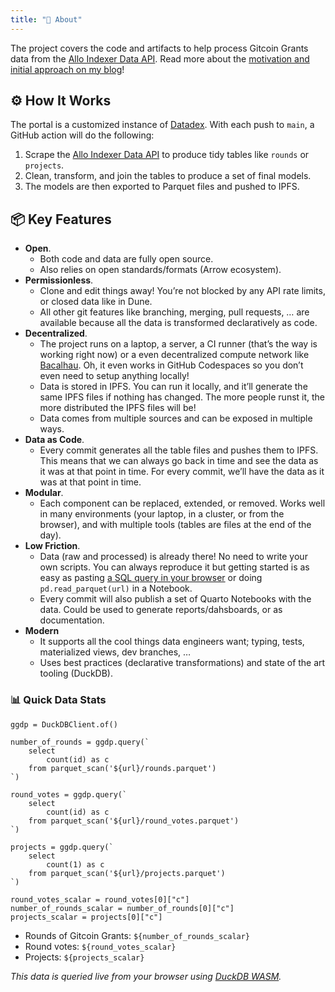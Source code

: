 ```yaml
---
title: "📖 About"
---
```


The project covers the code and artifacts to help process Gitcoin Grants data from the [Allo Indexer Data API](https://indexer-production.fly.dev/data/).  Read more about the [motivation and initial approach on my blog](https://davidgasquez.github.io/gitcoin-data/)!

## ⚙️ How It Works

The portal is a customized instance of [Datadex](https://github.com/davidgasquez/datadex). With each push to `main`, a GitHub action will do the following:

1. Scrape the [Allo Indexer Data API](https://indexer-production.fly.dev/data/) to produce tidy tables like `rounds` or `projects`.
2. Clean, transform, and join the tables to produce a set of final models.
3. The models are then exported to Parquet files and pushed to IPFS.

## 📦 Key Features

- **Open**.
  - Both code and data are fully open source.
  - Also relies on open standards/formats (Arrow ecosystem).
- **Permissionless**.
  - Clone and edit things away! You're not blocked by any API rate limits, or closed data like in Dune.
  - All other git features like branching, merging, pull requests, ... are available because all the data is transformed declaratively as code.
- **Decentralized**.
  - The project runs on a laptop, a server, a CI runner (that's the way is working right now) or a even decentralized compute network like [Bacalhau](https://www.bacalhau.org/). Oh, it even works in GitHub Codespaces so you don't even need to setup anything locally!
  - Data is stored in IPFS. You can run it locally, and it'll generate the same IPFS files if nothing has changed. The more people runst it, the more distributed the IPFS files will be!
  - Data comes from multiple sources and can be exposed in multiple ways.
- **Data as Code**.
  - Every commit generates all the table files and pushes them to IPFS. This means that we can always go back in time and see the data as it was at that point in time. For every commit, we'll have the data as it was at that point in time.
- **Modular**.
  - Each component can be replaced, extended, or removed. Works well in many environments (your laptop, in a cluster, or from the browser), and with multiple tools (tables are files at the end of the day).
- **Low Friction**.
  - Data (raw and processed) is already there! No need to write your own scripts. You can always reproduce it but getting started is as easy as pasting [a SQL query in your browser](https://shell.duckdb.org/) or doing `pd.read_parquet(url)` in a Notebook.
  - Every commit will also publish a set of Quarto Notebooks with the data. Could be used to generate reports/dahsboards, or as documentation.
- **Modern**
  - It supports all the cool things data engineers want; typing, tests, materialized views, dev branches, ...
  - Uses best practices (declarative transformations) and state of the art tooling (DuckDB).


### 📊 Quick Data Stats

```ojs
ggdp = DuckDBClient.of()

number_of_rounds = ggdp.query(`
    select
        count(id) as c
    from parquet_scan('${url}/rounds.parquet')
`)

round_votes = ggdp.query(`
    select
        count(id) as c
    from parquet_scan('${url}/round_votes.parquet')
`)

projects = ggdp.query(`
    select
        count(1) as c
    from parquet_scan('${url}/projects.parquet')
`)

round_votes_scalar = round_votes[0]["c"]
number_of_rounds_scalar = number_of_rounds[0]["c"]
projects_scalar = projects[0]["c"]
```

- Rounds of Gitcoin Grants: <code>${number_of_rounds_scalar}</code>
- Round votes: <code>${round_votes_scalar}</code>
- Projects: <code>${projects_scalar}</code>

_This data is queried live from your browser using [DuckDB WASM](https://duckdb.org/docs/api/wasm/overview.html)._
